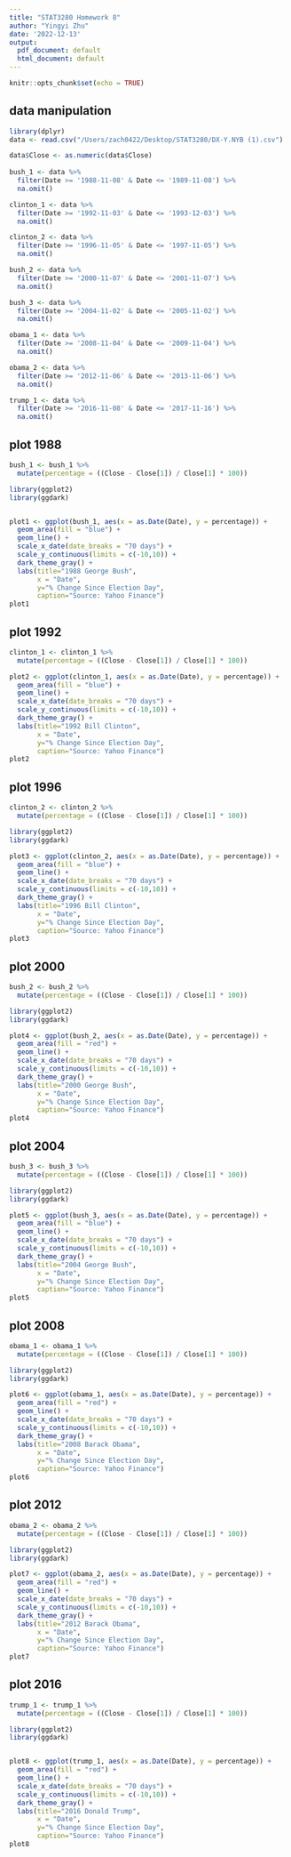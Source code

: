 ```yaml
---
title: "STAT3280 Homework 8"
author: "Yingyi Zhu"
date: '2022-12-13'
output:
  pdf_document: default
  html_document: default
---
```


```r
knitr::opts_chunk$set(echo = TRUE)
```

## data manipulation
```r
library(dplyr)
data <- read.csv("/Users/zach0422/Desktop/STAT3280/DX-Y.NYB (1).csv")

data$Close <- as.numeric(data$Close)
         
bush_1 <- data %>%
  filter(Date >= '1988-11-08' & Date <= '1989-11-08') %>%
  na.omit()

clinton_1 <- data %>%
  filter(Date >= '1992-11-03' & Date <= '1993-12-03') %>%
  na.omit()

clinton_2 <- data %>%
  filter(Date >= '1996-11-05' & Date <= '1997-11-05') %>%
  na.omit()

bush_2 <- data %>%
  filter(Date >= '2000-11-07' & Date <= '2001-11-07') %>%
  na.omit()

bush_3 <- data %>%
  filter(Date >= '2004-11-02' & Date <= '2005-11-02') %>%
  na.omit()

obama_1 <- data %>%
  filter(Date >= '2008-11-04' & Date <= '2009-11-04') %>%
  na.omit()

obama_2 <- data %>%
  filter(Date >= '2012-11-06' & Date <= '2013-11-06') %>%
  na.omit()

trump_1 <- data %>%
  filter(Date >= '2016-11-08' & Date <= '2017-11-16') %>%
  na.omit()
```

## plot 1988
```r
bush_1 <- bush_1 %>%
  mutate(percentage = ((Close - Close[1]) / Close[1] * 100))

library(ggplot2)
library(ggdark)


plot1 <- ggplot(bush_1, aes(x = as.Date(Date), y = percentage)) + 
  geom_area(fill = "blue") + 
  geom_line() +
  scale_x_date(date_breaks = "70 days") + 
  scale_y_continuous(limits = c(-10,10)) +
  dark_theme_gray() +
  labs(title="1988 George Bush", 
       x = "Date",
       y="% Change Since Election Day", 
       caption="Source: Yahoo Finance")
plot1
```
## plot 1992
```r
clinton_1 <- clinton_1 %>%
  mutate(percentage = ((Close - Close[1]) / Close[1] * 100))

plot2 <- ggplot(clinton_1, aes(x = as.Date(Date), y = percentage)) + 
  geom_area(fill = "blue") + 
  geom_line() +
  scale_x_date(date_breaks = "70 days") + 
  scale_y_continuous(limits = c(-10,10)) +
  dark_theme_gray() +
  labs(title="1992 Bill Clinton", 
       x = "Date",
       y="% Change Since Election Day", 
       caption="Source: Yahoo Finance")
plot2
```
## plot 1996
```r
clinton_2 <- clinton_2 %>%
  mutate(percentage = ((Close - Close[1]) / Close[1] * 100))

library(ggplot2)
library(ggdark)

plot3 <- ggplot(clinton_2, aes(x = as.Date(Date), y = percentage)) + 
  geom_area(fill = "blue") + 
  geom_line() +
  scale_x_date(date_breaks = "70 days") + 
  scale_y_continuous(limits = c(-10,10)) +
  dark_theme_gray() +
  labs(title="1996 Bill Clinton", 
       x = "Date",
       y="% Change Since Election Day", 
       caption="Source: Yahoo Finance")
plot3
```
## plot 2000
```r
bush_2 <- bush_2 %>%
  mutate(percentage = ((Close - Close[1]) / Close[1] * 100))

library(ggplot2)
library(ggdark)

plot4 <- ggplot(bush_2, aes(x = as.Date(Date), y = percentage)) + 
  geom_area(fill = "red") + 
  geom_line() +
  scale_x_date(date_breaks = "70 days") + 
  scale_y_continuous(limits = c(-10,10)) +
  dark_theme_gray() +
  labs(title="2000 George Bush", 
       x = "Date",
       y="% Change Since Election Day", 
       caption="Source: Yahoo Finance")
plot4
```

## plot 2004

```r
bush_3 <- bush_3 %>%
  mutate(percentage = ((Close - Close[1]) / Close[1] * 100))

library(ggplot2)
library(ggdark)

plot5 <- ggplot(bush_3, aes(x = as.Date(Date), y = percentage)) + 
  geom_area(fill = "blue") + 
  geom_line() +
  scale_x_date(date_breaks = "70 days") + 
  scale_y_continuous(limits = c(-10,10)) +
  dark_theme_gray() +
  labs(title="2004 George Bush", 
       x = "Date",
       y="% Change Since Election Day", 
       caption="Source: Yahoo Finance")
plot5
```

## plot 2008

```r
obama_1 <- obama_1 %>%
  mutate(percentage = ((Close - Close[1]) / Close[1] * 100))

library(ggplot2)
library(ggdark)

plot6 <- ggplot(obama_1, aes(x = as.Date(Date), y = percentage)) + 
  geom_area(fill = "red") + 
  geom_line() +
  scale_x_date(date_breaks = "70 days") + 
  scale_y_continuous(limits = c(-10,10)) +
  dark_theme_gray() +
  labs(title="2008 Barack Obama", 
       x = "Date",
       y="% Change Since Election Day", 
       caption="Source: Yahoo Finance")
plot6
```

## plot 2012
```r
obama_2 <- obama_2 %>%
  mutate(percentage = ((Close - Close[1]) / Close[1] * 100))

library(ggplot2)
library(ggdark)

plot7 <- ggplot(obama_2, aes(x = as.Date(Date), y = percentage)) + 
  geom_area(fill = "red") + 
  geom_line() +
  scale_x_date(date_breaks = "70 days") + 
  scale_y_continuous(limits = c(-10,10)) +
  dark_theme_gray() +
  labs(title="2012 Barack Obama", 
       x = "Date",
       y="% Change Since Election Day", 
       caption="Source: Yahoo Finance")
plot7
```

## plot 2016
```r
trump_1 <- trump_1 %>%
  mutate(percentage = ((Close - Close[1]) / Close[1] * 100))

library(ggplot2)
library(ggdark)


plot8 <- ggplot(trump_1, aes(x = as.Date(Date), y = percentage)) + 
  geom_area(fill = "red") + 
  geom_line() +
  scale_x_date(date_breaks = "70 days") + 
  scale_y_continuous(limits = c(-10,10)) +
  dark_theme_gray() +
  labs(title="2016 Donald Trump", 
       x = "Date",
       y="% Change Since Election Day", 
       caption="Source: Yahoo Finance")
plot8
```

